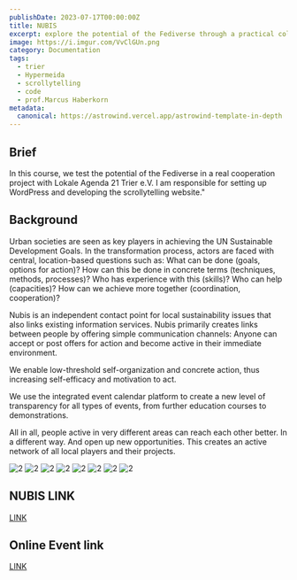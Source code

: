 ```yaml
---
publishDate: 2023-07-17T00:00:00Z
title: NUBIS
excerpt: explore the potential of the Fediverse through a practical collaboration with Lokale Agenda 21 Trier e.V. 
image: https://i.imgur.com/VvClGUn.png
category: Documentation
tags:
  - trier
  - Hypermeida 
  - scrollytelling
  - code
  - prof.Marcus Haberkorn
metadata:
  canonical: https://astrowind.vercel.app/astrowind-template-in-depth
---
```

## Brief
In this course, we test the potential of the Fediverse in a real cooperation project with Lokale Agenda 21 Trier e.V. I am responsible for setting up WordPress and developing the scrollytelling website."


## Background
Urban societies are seen as key players in achieving the UN Sustainable Development Goals. In the transformation process, actors are faced with central, location-based questions such as: What can be done (goals, options for action)? How can this be done in concrete terms (techniques, methods, processes)? Who has experience with this (skills)? Who can help (capacities)? How can we achieve more together (coordination, cooperation)?

Nubis is an independent contact point for local sustainability issues that also links existing information services. Nubis primarily creates links between people by offering simple communication channels: Anyone can accept or post offers for action and become active in their immediate environment.

We enable low-threshold self-organization and concrete action, thus increasing self-efficacy and motivation to act.

We use the integrated event calendar platform to create a new level of transparency for all types of events, from further education courses to demonstrations.

All in all, people active in very different areas can reach each other better. In a different way. And open up new opportunities. This creates an active network of all local players and their projects.


![2](../../assets/images/nubis/1.png)
![2](../../assets/images/nubis/2.png)
![2](../../assets/images/nubis/3.png)
![2](../../assets/images/nubis/4.png)
![2](../../assets/images/nubis/6.png)
![2](../../assets/images/nubis/7.png)
![2](../../assets/images/nubis/8.png)
![2](../../assets/images/nubis/9.png)

## NUBIS LINK
[LINK](http://nubis-trier.de/)

## Online Event link
[LINK](https://intermedia.mobilizon.de/)
